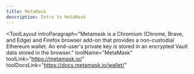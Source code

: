 ```yaml
---
title: MetaMask
description: Intro to MetaMask
---
```


<ToolLayout
    introParagraph="Metamask is a Chromium (Chrome, Brave, and Edge) and Firefox browser add-on that provides a non-custodial Ethereum wallet. An end-user's private key is stored in an encrypted Vault data stored in the browser."
    toolName="MetaMask"
    toolLink="https://metamask.io/"
    toolDocsLink="https://docs.metamask.io/wallet/"
>
</ToolLayout>